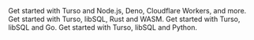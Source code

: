 <CardGroup cols={2}>
  <Card title="TypeScript / JS" icon="js" href="/sdk/ts/quickstart">
    Get started with Turso and Node.js, Deno, Cloudflare Workers, and more.
  </Card>
  <Card title="Rust" icon="rust" href="/sdk/rust/quickstart">
    Get started with Turso, libSQL, Rust and WASM.
  </Card>
  <Card title="Go" icon="golang" href="/sdk/go/quickstart">
    Get started with Turso, libSQL and Go.
  </Card>
  <Card title="Python" icon="python" href="/sdk/python/quickstart">
    Get started with Turso, libSQL and Python.
  </Card>
</CardGroup>
